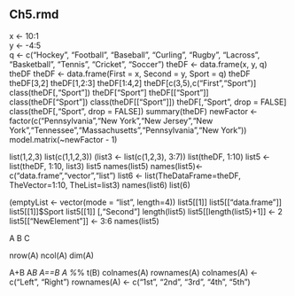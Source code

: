 ## Ch5.rmd

x <- 10:1  
y <- -4:5  
q <- c("Hockey", "Football", "Baseball", "Curling", "Rugby", "Lacross", "Basketball", "Tennis", "Cricket", "Soccer")
theDF <- data.frame(x, y, q)
theDF
theDF <- data.frame(First = x, Second = y, Sport = q)
theDF
theDF[3,2]
theDF[1,2:3]
theDF[1:4,2]
theDF[c(3,5),c("First","Sport")]
class(theDF[,"Sport"])
theDF["Sport"]
theDF[["Sport"]]
class(theDF["Sport"])
class(theDF[["Sport"]])
theDF[,"Sport", drop = FALSE]
class(theDF[,"Sport", drop = FALSE])
summary(theDF) 
newFactor <- factor(c("Pennsylvania","New York","New Jersey","New York","Tennessee","Massachusetts","Pennsylvania","New York"))
model.matrix(~newFactor - 1)

list(1,2,3)
list(c(1,1,2,3))
(list3 <- list(c(1,2,3), 3:7))
list(theDF, 1:10)
list5 <- list(theDF, 1:10, list3)
list5
names(list5)
names(list5)<- c("data.frame","vector","list")
list6 <- list(TheDataFrame=theDF, TheVector=1:10, TheList=list3)
names(list6)
list(6)

(emptyList <- vector(mode = "list", length=4))
list5[[1]]
list5[["data.frame"]]
list5[[1]]$Sport
list5[[1]] [,"Second"]
length(list5)
list5[[length(list5)+1]] <- 2
list5[["NewElement"]] <- 3:6
names(list5)

A
B
C

nrow(A)
ncol(A)
dim(A)

A+B
A*B
A==B
A %*% t(B)
colnames(A)
rownames(A)
colnames(A) <- c("Left", "Right")
rownames(A) <- c("1st", "2nd", "3rd", "4th", "5th")


